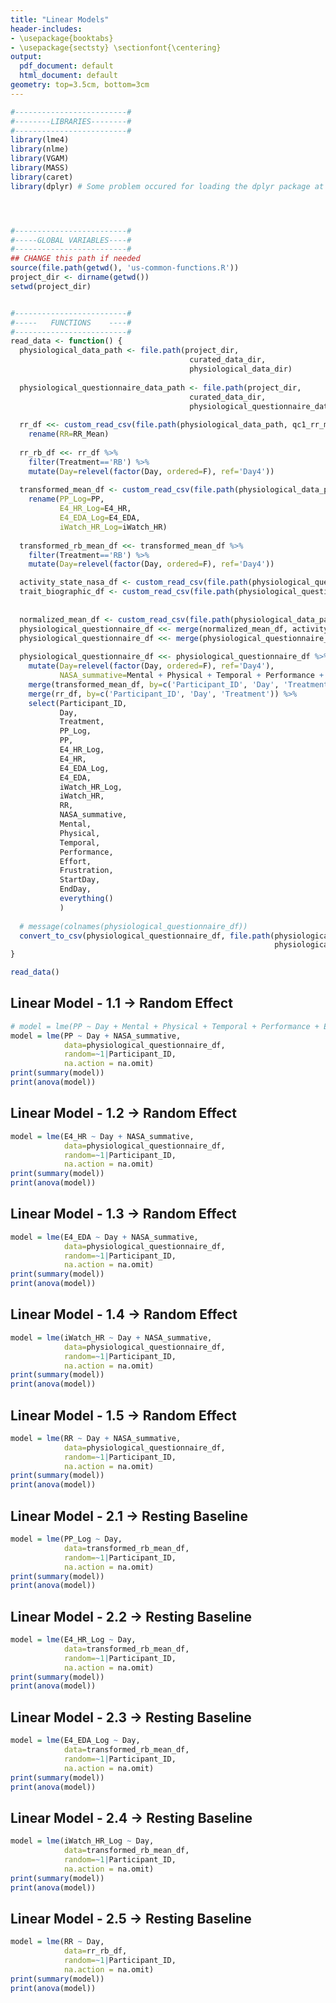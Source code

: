 ```yaml
---
title: "Linear Models"
header-includes:
- \usepackage{booktabs}
- \usepackage{sectsty} \sectionfont{\centering}
output:
  pdf_document: default
  html_document: default
geometry: top=3.5cm, bottom=3cm
---
```





```r
#-------------------------#
#--------LIBRARIES--------#
#-------------------------#
library(lme4)
library(nlme)
library(VGAM)
library(MASS)
library(caret)
library(dplyr) # Some problem occured for loading the dplyr package at the beginning




#-------------------------#
#-----GLOBAL VARIABLES----#
#-------------------------#
## CHANGE this path if needed
source(file.path(getwd(), 'us-common-functions.R'))
project_dir <- dirname(getwd())
setwd(project_dir)



``` 

\newpage
```r
#-------------------------#
#-----   FUNCTIONS    ----#
#-------------------------#
read_data <- function() {
  physiological_data_path <- file.path(project_dir, 
                                        curated_data_dir, 
                                        physiological_data_dir)
  
  physiological_questionnaire_data_path <- file.path(project_dir, 
                                        curated_data_dir, 
                                        physiological_questionnaire_data_dir)
  
  rr_df <<- custom_read_csv(file.path(physiological_data_path, qc1_rr_mean_v1_file_name)) %>% 
    rename(RR=RR_Mean)
  
  rr_rb_df <<- rr_df %>% 
    filter(Treatment=='RB') %>% 
    mutate(Day=relevel(factor(Day, ordered=F), ref='Day4'))
  
  transformed_mean_df <- custom_read_csv(file.path(physiological_data_path, qc1_transformed_mean_v1_file_name)) %>% 
    rename(PP_Log=PP,
           E4_HR_Log=E4_HR,
           E4_EDA_Log=E4_EDA,
           iWatch_HR_Log=iWatch_HR)
  
  transformed_rb_mean_df <<- transformed_mean_df %>% 
    filter(Treatment=='RB') %>% 
    mutate(Day=relevel(factor(Day, ordered=F), ref='Day4'))

  activity_state_nasa_df <- custom_read_csv(file.path(physiological_questionnaire_data_path, activity_state_nasa_file_name))
  trait_biographic_df <- custom_read_csv(file.path(physiological_questionnaire_data_path, trait_biographic_file_name))
  
  
  normalized_mean_df <- custom_read_csv(file.path(physiological_data_path, qc1_normalized_mean_v1_file_name))
  physiological_questionnaire_df <<- merge(normalized_mean_df, activity_state_nasa_df, by=c('Participant_ID', 'Day'))
  physiological_questionnaire_df <<- merge(physiological_questionnaire_df, trait_biographic_df, by='Participant_ID')
  
  physiological_questionnaire_df <<- physiological_questionnaire_df %>% 
    mutate(Day=relevel(factor(Day, ordered=F), ref='Day4'),
           NASA_summative=Mental + Physical + Temporal + Performance + Effort + Frustration) %>%
    merge(transformed_mean_df, by=c('Participant_ID', 'Day', 'Treatment')) %>%
    merge(rr_df, by=c('Participant_ID', 'Day', 'Treatment')) %>%
    select(Participant_ID,
           Day,
           Treatment,
           PP_Log,
           PP,
           E4_HR_Log,
           E4_HR,
           E4_EDA_Log,
           E4_EDA,
           iWatch_HR_Log,
           iWatch_HR,
           RR,
           NASA_summative,
           Mental,
           Physical,
           Temporal,
           Performance,
           Effort,
           Frustration,
           StartDay,
           EndDay,
           everything()
           )
  
  # message(colnames(physiological_questionnaire_df))
  convert_to_csv(physiological_questionnaire_df, file.path(physiological_questionnaire_data_path,
                                                           physiological_questionnaire_file_name))
}
```







<!-- Participant_ID	Day	Treatment	PP	E4_HR	E4_EDA	iWatch_HR	
R	W	Out	SA	SP	I	
Mental	Physical	Temporal	Performance	Effort	Frustration	
StartDay	EndDay	
Position	Department	Google_Scholar_H.index	Working_To_Submit	Proposal_Venue	Proposal_Submitted	Date_Of_Submission_Proposal	Approximate_Date_Of_Submission_Proposal	Received_Funding_Before	Role_In_Proposal	Type_Of_site	Num_Of_Investigators	Size_Of_Grant	Historic_Acceptance_Rate_Of_Venue	Proposal_Importance_To_Career	Conference.Journal_Name	Paper_Submitted	Date_Of_Submission	Approximate_Date_Of_Submission	Prviously_Published_This_Venue	Authorship	NumberOf_Co_Authors	Historic_Acceptance_Rate	Importance_To_Career	How_Long_Working_INDays	Start_Working_Critical_Proposal_Paper	Time_Precedes_Paper_Proposal_InDays	Work_Office	Working_Hours_TypicalWorkday	Working_Hours_BeforeDeadline	Break_After_Hours	Activities_During_Break	Trait_anxiety	Personality_AB	BFI_.Agreeableness	BFI_.Conscientiousness	BFI_.Extraversion	BFI_.Neuroticism	BFI_.Openness	
StartDay_S.Anxiety.Before.Deadline	
EndDay_S.Anxiety.Before.Deadline	
StartDay_S.Anxiety.After.Deadline	
EndDay_S.Anxiety.After.Deadline -->

\newpage
```r
read_data()
```





\newpage
Linear Model - 1.1 -> Random Effect
------------------------------
```r
# model = lme(PP ~ Day + Mental + Physical + Temporal + Performance + Effort + Frustration,
model = lme(PP ~ Day + NASA_summative,
            data=physiological_questionnaire_df,
            random=~1|Participant_ID,
            na.action = na.omit)
print(summary(model))
print(anova(model))
```


\newpage
Linear Model - 1.2 -> Random Effect
------------------------------
```r
model = lme(E4_HR ~ Day + NASA_summative, 
            data=physiological_questionnaire_df,
            random=~1|Participant_ID,
            na.action = na.omit)
print(summary(model))
print(anova(model))
```


\newpage
Linear Model - 1.3 -> Random Effect
------------------------------
```r
model = lme(E4_EDA ~ Day + NASA_summative, 
            data=physiological_questionnaire_df,
            random=~1|Participant_ID,
            na.action = na.omit)
print(summary(model))
print(anova(model))
```


\newpage
Linear Model - 1.4 -> Random Effect
------------------------------
```r
model = lme(iWatch_HR ~ Day + NASA_summative, 
            data=physiological_questionnaire_df,
            random=~1|Participant_ID,
            na.action = na.omit)
print(summary(model))
print(anova(model))
```

\newpage
Linear Model - 1.5 -> Random Effect
------------------------------
```r
model = lme(RR ~ Day + NASA_summative, 
            data=physiological_questionnaire_df,
            random=~1|Participant_ID,
            na.action = na.omit)
print(summary(model))
print(anova(model))
```






\newpage
Linear Model - 2.1 -> Resting Baseline
------------------------------
```r
model = lme(PP_Log ~ Day,
            data=transformed_rb_mean_df,
            random=~1|Participant_ID,
            na.action = na.omit)
print(summary(model))
print(anova(model))
```


\newpage
Linear Model - 2.2 -> Resting Baseline
------------------------------
```r
model = lme(E4_HR_Log ~ Day, 
            data=transformed_rb_mean_df,
            random=~1|Participant_ID,
            na.action = na.omit)
print(summary(model))
print(anova(model))
```


\newpage
Linear Model - 2.3 -> Resting Baseline
------------------------------
```r
model = lme(E4_EDA_Log ~ Day, 
            data=transformed_rb_mean_df,
            random=~1|Participant_ID,
            na.action = na.omit)
print(summary(model))
print(anova(model))
```


\newpage
Linear Model - 2.4 -> Resting Baseline
------------------------------
```r
model = lme(iWatch_HR_Log ~ Day,
            data=transformed_rb_mean_df,
            random=~1|Participant_ID,
            na.action = na.omit)
print(summary(model))
print(anova(model))
```

\newpage
Linear Model - 2.5 -> Resting Baseline
------------------------------
```r
model = lme(RR ~ Day,
            data=rr_rb_df,
            random=~1|Participant_ID,
            na.action = na.omit)
print(summary(model))
print(anova(model))
```




<!-- \newpage -->
<!-- Logistic Model - 1 -->
<!-- ```{r echo=FALSE, warning = FALSE, message = FALSE} -->
<!-- model <- vglm(Day~PP + Mental + Temporal, family=multinomial, data=physiological_questionnaire_df, na.action = na.omit) -->
<!-- print(summary(model)) -->
<!-- ``` -->


<!-- \newpage -->
<!-- Logistic Model - 2 -->
<!-- ```{r echo=FALSE, warning = FALSE, message = FALSE} -->
<!-- model <- vglm(Day~E4_HR, family=multinomial, data=physiological_questionnaire_df, na.action = na.omit) -->
<!-- print(summary(model)) -->
<!-- ``` -->



<!-- \newpage -->
<!-- Linear Discriminant Analysis - 1 -->
<!-- ```{r echo=FALSE, warning = FALSE, message = FALSE} -->
<!-- model <- lda(Day~E4_HR, family=multinomial, data=physiological_questionnaire_df, na.action = na.omit) -->
<!-- print(summary(model)) -->
<!-- ``` -->
